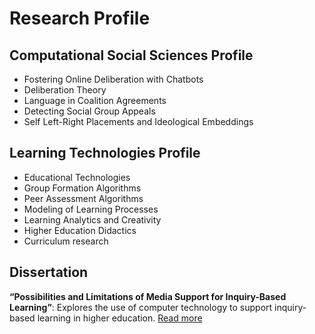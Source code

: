 
# Research Profile

<!--
Alas, I have two scientific profiles (one too many). And I have written more software than published papers. However, I have done cutting edge stuff in two disjunct scientific fields. I have not republished my German contributions in English and I have not cut down my 400-page thesis into 10 papers. I have moved from a field with little competition to one with a lot. And I was hamstrung by medical problems for two years. I genuinely like science and hope to stay the way I am. If I had to be honest which field I am more accomplished in, I would say that I am an expert in learning technologies, but I fill a gap in the CSS world by being a fully educated computer scientist.
-->

## Computational Social Sciences Profile
- Fostering Online Deliberation with Chatbots
- Deliberation Theory
- Language in Coalition Agreements
- Detecting Social Group Appeals
- Self Left-Right Placements and Ideological Embeddings

## Learning Technologies Profile
- Educational Technologies
- Group Formation Algorithms
- Peer Assessment Algorithms
- Modeling of Learning Processes
- Learning Analytics and Creativity
- Higher Education Didactics
- Curriculum research

## Dissertation
**"Possibilities and Limitations of Media Support for Inquiry-Based Learning"**: Explores the use of computer technology to support inquiry-based learning in higher education. [Read more](https://doi.org/10.25932/publishup-49789)
